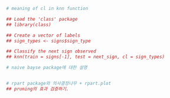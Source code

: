 ```r
# meaning of cl in knn function

## Load the 'class' package
## library(class)

## Create a vector of labels
## sign_types <- signs$sign_type

## Classify the next sign observed
## knn(train = signs[-1], test = next_sign, cl = sign_types)

# naive bayse package에 대한 설명


# rpart package와 의사결정나무 + rpart.plot
## pruning의 효과 검증하기. 
```
